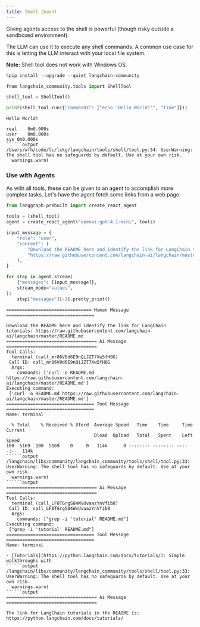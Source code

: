 ```yaml
---
title: Shell (bash)
---
```


Giving agents access to the shell is powerful (though risky outside a sandboxed environment).

The LLM can use it to execute any shell commands. A common use case for this is letting the LLM interact with your local file system.

**Note:** Shell tool does not work with Windows OS.


```python
%pip install --upgrade --quiet langchain-community
```


```python
from langchain_community.tools import ShellTool

shell_tool = ShellTool()
```


```python
print(shell_tool.run({"commands": ["echo 'Hello World!'", "time"]}))
```
```output
Hello World!

real	0m0.000s
user	0m0.000s
sys	0m0.000s
``````output
/Users/wfh/code/lc/lckg/langchain/tools/shell/tool.py:34: UserWarning: The shell tool has no safeguards by default. Use at your own risk.
  warnings.warn(
```
### Use with Agents

As with all tools, these can be given to an agent to accomplish more complex tasks. Let's have the agent fetch some links from a web page.


```python
from langgraph.prebuilt import create_react_agent

tools = [shell_tool]
agent = create_react_agent("openai:gpt-4.1-mini", tools)

input_message = {
    "role": "user",
    "content": (
        "Download the README here and identify the link for LangChain tutorials: "
        "https://raw.githubusercontent.com/langchain-ai/langchain/master/README.md"
    ),
}

for step in agent.stream(
    {"messages": [input_message]},
    stream_mode="values",
):
    step["messages"][-1].pretty_print()
```
```output
================================ Human Message =================================

Download the README here and identify the link for LangChain tutorials: https://raw.githubusercontent.com/langchain-ai/langchain/master/README.md
================================== Ai Message ==================================
Tool Calls:
  terminal (call_mr86V0d6E9nQiJZT7Xw5fH0G)
 Call ID: call_mr86V0d6E9nQiJZT7Xw5fH0G
  Args:
    commands: ['curl -o README.md https://raw.githubusercontent.com/langchain-ai/langchain/master/README.md']
Executing command:
 ['curl -o README.md https://raw.githubusercontent.com/langchain-ai/langchain/master/README.md']
================================= Tool Message =================================
Name: terminal

  % Total    % Received % Xferd  Average Speed   Time    Time     Time  Current
                                 Dload  Upload   Total   Spent    Left  Speed
100  5169  100  5169    0     0   114k      0 --:--:-- --:--:-- --:--:--  114k
``````output
/langchain/libs/community/langchain_community/tools/shell/tool.py:33: UserWarning: The shell tool has no safeguards by default. Use at your own risk.
  warnings.warn(
``````output
================================== Ai Message ==================================
Tool Calls:
  terminal (call_LF8TGrgS84WvUvaazYnVfib8)
 Call ID: call_LF8TGrgS84WvUvaazYnVfib8
  Args:
    commands: ["grep -i 'tutorial' README.md"]
Executing command:
 ["grep -i 'tutorial' README.md"]
================================= Tool Message =================================
Name: terminal

- [Tutorials](https://python.langchain.com/docs/tutorials/): Simple walkthroughs with
``````output
/langchain/libs/community/langchain_community/tools/shell/tool.py:33: UserWarning: The shell tool has no safeguards by default. Use at your own risk.
  warnings.warn(
``````output
================================== Ai Message ==================================

The link for LangChain tutorials in the README is: https://python.langchain.com/docs/tutorials/
```

```python

```
